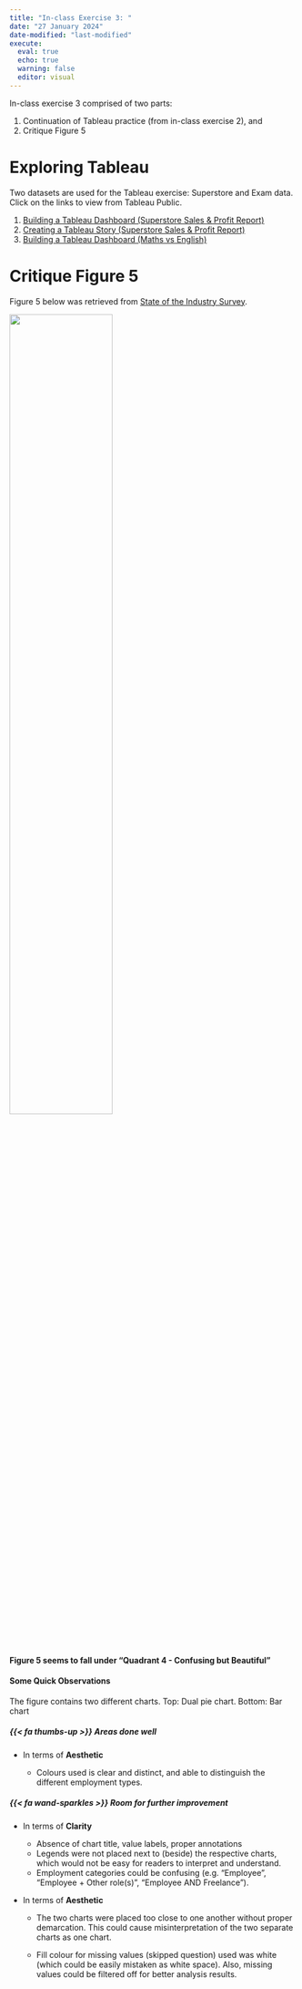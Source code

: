 ```yaml
---
title: "In-class Exercise 3: "
date: "27 January 2024"
date-modified: "last-modified"
execute: 
  eval: true
  echo: true
  warning: false
  editor: visual
---
```


In-class exercise 3 comprised of two parts:

1.  Continuation of Tableau practice (from in-class exercise 2), and
2.  Critique Figure 5

# Exploring Tableau

Two datasets are used for the Tableau exercise: Superstore and Exam data. Click on the links to view from Tableau Public.

1.  [Building a Tableau Dashboard (Superstore Sales & Profit Report)](https://public.tableau.com/app/profile/suan.ern.teo/viz/SuperstoreSalesandProfitReport_17063372303430/Dashboard1){target="_blank"}
2.  [Creating a Tableau Story (Superstore Sales & Profit Report)](https://public.tableau.com/app/profile/suan.ern.teo/viz/SuperstoreSalesandProfitStory/SuperstoreSalesProfitStory){target="_blank"}
3.  [Building a Tableau Dashboard (Maths vs English)](https://public.tableau.com/app/profile/suan.ern.teo/viz/MathsvsEnglishScatterplotwithMarginalPlot/Dashboard1){target="_blank"}

# Critique Figure 5

Figure 5 below was retrieved from [State of the Industry Survey](https://www.datavisualizationsociety.org/survey?utm_source=newsletter-mailchimp&utm_medium=email&utm_campaign=SOTI_report_2023&utm_id=SOTI_report_2023&utm_source=DVS+members&utm_campaign=42b99e3ee9-EMAIL_CAMPAIGN_2024_01_25_07_58&utm_medium=email&utm_term=0_-42b99e3ee9-%5BLIST_EMAIL_ID%5D&mc_cid=42b99e3ee9&mc_eid=f5082edeae){target="_blank"}.

![](images/Figure%205.png){fig-align="left" width="60%"}

**Figure 5 seems to fall under "Quadrant 4 - Confusing but Beautiful"**

#### Some Quick Observations

The figure contains two different charts. Top: Dual pie chart. Bottom: Bar chart

##### {{< fa thumbs-up >}} Areas done well

-   In terms of **Aesthetic**

    -   Colours used is clear and distinct, and able to distinguish the different employment types.

##### {{< fa wand-sparkles >}} Room for further improvement

-   In terms of **Clarity**

    -   Absence of chart title, value labels, proper annotations
    -   Legends were not placed next to (beside) the respective charts, which would not be easy for readers to interpret and understand.
    -   Employment categories could be confusing (e.g. "Employee", "Employee + Other role(s)", "Employee AND Freelance").

-   In terms of **Aesthetic**

    -   The two charts were placed too close to one another without proper demarcation. This could cause misinterpretation of the two separate charts as one chart.

    -   Fill colour for missing values (skipped question) used was white (which could be easily mistaken as white space). Also, missing values could be filtered off for better analysis results.
